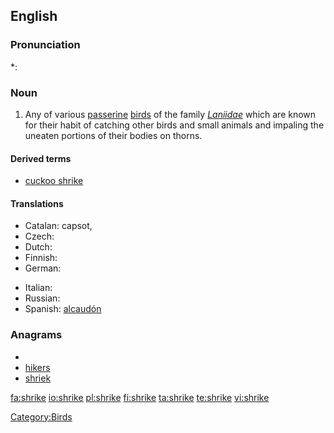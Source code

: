 ==English==

===Pronunciation===
*: {{rhymes|aɪk}}

===Noun===
{{wikipedia}}
{{en-noun}}

# Any of various [[passerine]] [[bird]]s of the family ''[[Laniidae]]'' which are known for their habit of catching other birds and small animals and impaling the uneaten portions of their bodies on thorns.

====Derived terms====
* [[cuckoo shrike]]

====Translations====
{{trans-top|Any of various passerine birds of the family ''Laniidae'' which are known for their habit of catching other birds and small animals and impaling the uneaten portions of their bodies on thorns}}
* Catalan: capsot,{{t|ca|capsigrany|m}}
* Czech: {{t+|cs|ťuhýk|m}}
* Dutch: {{t-|nl|klauwier|m}}
* Finnish: {{t-|fi|lepinkäinen}}
* German: {{t-|de|Würger|m}}
{{trans-mid}}
* Italian: {{t-|it|averla}}
* Russian: {{t+|ru|сорокопут|m|tr=sorokopút}}
* Spanish: [[alcaudón]] {{m}}
{{trans-bottom}}

===Anagrams===
* {{alphagram|ehikrs}}
* [[hikers#English|hikers]]
* [[shriek#English|shriek]]

[[Category:Birds]]

[[fa:shrike]]
[[io:shrike]]
[[pl:shrike]]
[[fi:shrike]]
[[ta:shrike]]
[[te:shrike]]
[[vi:shrike]]
